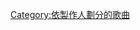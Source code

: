{{Category explanation|'''{{tsl|en|Polow da Don|波羅·達·唐|波羅·達·唐}}'''制作的歌曲}}

[[Category:依製作人劃分的歌曲|Category:依製作人劃分的歌曲]]